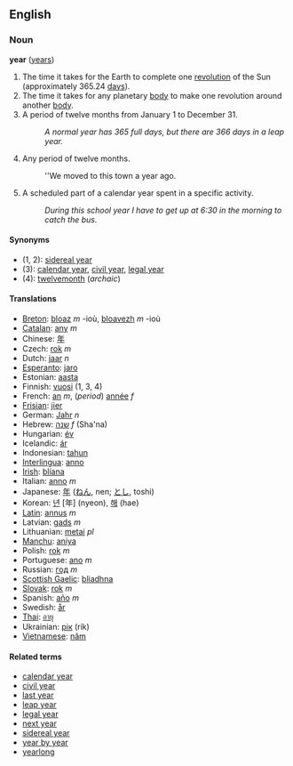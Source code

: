 ==English==
===Noun===
'''year''' ([[years]])

# The time it takes for the Earth to complete one [[revolution]] of the Sun (approximately 365.24 [[day]]s).
# The time it takes for any planetary [[body]] to make one revolution around another [[body]].
# A period of twelve months from January 1 to December 31.
#:''A normal year has 365 full days, but there are 366 days in a leap year.''
#Any period of twelve months.
#:''We moved to this town a year ago. 
#A scheduled part of a calendar year spent in a specific activity. 
#:''During this school year I have to get up at 6:30 in the morning to catch the bus.''

====Synonyms====
*(1, 2): [[sidereal year]]
*(3): [[calendar year]], [[civil year]], [[legal year]]
*(4): [[twelvemonth]] (''archaic'')

====Translations====
*[[Breton]]: [[bloaz]] ''m'' -ioù, [[bloavezh]] ''m'' -ioù
*[[Catalan]]: [[any]] ''m''
*Chinese: [[年]]
*Czech: [[rok]] ''m''
*Dutch: [[jaar]] ''n''
*[[Esperanto]]: [[jaro]]
*Estonian: [[aasta]]
*Finnish: [[vuosi]] (1, 3, 4)
*French: [[an]] ''m'', (''period'') [[année]] ''f''
*[[Frisian]]: [[jier]]
*German: [[Jahr]] ''n''
*Hebrew: [[שנה]] ''f'' (Sha'na)
*Hungarian: [[év]]
*Icelandic: [[ár]]
*Indonesian: [[tahun]]
*[[Interlingua]]: [[anno]]
*[[Irish]]: [[blíana]]
*Italian: [[anno]] ''m''
*Japanese: [[年]] ([[ねん]], nen; [[とし]], toshi)
*Korean: [[년]] [年] (nyeon), [[해]] (hae)
*[[Latin]]: [[annus]] ''m''
*Latvian: [[gads]] ''m''
*Lithuanian: [[metai]] ''pl''
*[[Manchu]]: [[aniya]]
*Polish: [[rok]] ''m''
*Portuguese: [[ano]] ''m''
*Russian: [[год]] ''m''
*[[Scottish Gaelic]]: [[bliadhna]]
*[[Slovak]]: [[rok#Slovak|rok]] ''m''
*Spanish: [[año]] ''m''
*Swedish: [[år]]
*[[Thai]]: [[อายุ]]
*Ukrainian: [[рік]] (rik)
*[[Vietnamese]]: [[năm]]

====Related terms====
*[[calendar year]]
*[[civil year]]
*[[last year]]
*[[leap year]]
*[[legal year]]
*[[next year]]
*[[sidereal year]]
*[[year by year]]
*[[yearlong]]